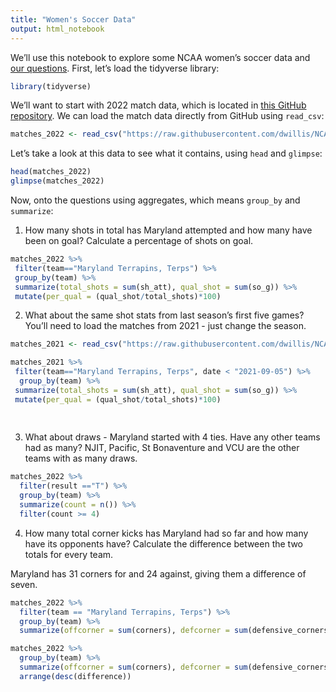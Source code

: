 ```yaml
---
title: "Women's Soccer Data"
output: html_notebook
---
```


We'll use this notebook to explore some NCAA women's soccer data and [our questions](https://docs.google.com/spreadsheets/d/1kTSrnl1URmcexIWLDMWqDnp3q-c2OS45uifnhjp10n4/edit#gid=0). First, let's load the tidyverse library:

```r
library(tidyverse)
```

We'll want to start with 2022 match data, which is located in [this GitHub repository](https://github.com/dwillis/NCAAWomensSoccerData). We can load the match data directly from GitHub using `read_csv`:


```r
matches_2022 <- read_csv("https://raw.githubusercontent.com/dwillis/NCAAWomensSoccerData/main/data/ncaa_womens_soccer_matchstats_2022.csv")
```

Let's take a look at this data to see what it contains, using `head` and `glimpse`:

```r
head(matches_2022)
glimpse(matches_2022)
```

Now, onto the questions using aggregates, which means `group_by` and `summarize`:

1. How many shots in total has Maryland attempted and how many have been on goal? Calculate a percentage of shots on goal.

```r
matches_2022 %>% 
 filter(team=="Maryland Terrapins, Terps") %>% 
 group_by(team) %>% 
 summarize(total_shots = sum(sh_att), qual_shot = sum(so_g)) %>% 
 mutate(per_qual = (qual_shot/total_shots)*100)

```

2. What about the same shot stats from last season's first five games? You'll need to load the matches from 2021 - just change the season.

```r
matches_2021 <- read_csv("https://raw.githubusercontent.com/dwillis/NCAAWomensSoccerData/main/data/ncaa_womens_soccer_matchstats_2021.csv")

matches_2021 %>% 
 filter(team=="Maryland Terrapins, Terps", date < "2021-09-05") %>% 
  group_by(team) %>% 
 summarize(total_shots = sum(sh_att), qual_shot = sum(so_g)) %>% 
 mutate(per_qual = (qual_shot/total_shots)*100)
  
 
```


3. What about draws - Maryland started with 4 ties. Have any other teams had as many?
NJIT, Pacific, St Bonaventure and VCU are the other teams with as many draws.
```r
matches_2022 %>% 
  filter(result =="T") %>% 
  group_by(team) %>% 
  summarize(count = n()) %>% 
  filter(count >= 4)
```


4. How many total corner kicks has Maryland had so far and how many have its opponents have? Calculate the difference between the two totals for every team.

Maryland has 31 corners for and 24 against, giving them a difference of seven.
```r
matches_2022 %>% 
  filter(team == "Maryland Terrapins, Terps") %>% 
  group_by(team) %>% 
  summarize(offcorner = sum(corners), defcorner = sum(defensive_corners), difference = offcorner-defcorner)

matches_2022 %>% 
  group_by(team) %>% 
  summarize(offcorner = sum(corners), defcorner = sum(defensive_corners), difference = offcorner-defcorner) %>% 
  arrange(desc(difference))
```
